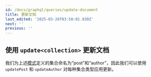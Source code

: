 ```yaml
---
id: /docs/graphql/queries/update-document
title: 更新文档
last_edited: '2025-03-26T03:58:01.830Z'
next: ''
previous: ''
---
```


## 使用 `update<collection>` 更新文档

我们为上述[模式](/docs/graphql/queries/#example-schema)定义的集合命名为“post”和“author”，因此我们可以使用 `updatePost` 和 `updateAuthor` 对每种集合类型应用更新。

<GraphQLCodeBlock
  query="mutation#{
  ##updateAuthor(relativePath:#&#x22;napolean.json&#x22;,#params:#{name:#&#x22;Napolean&#x22;,#avatar:#&#x22;https://path.to/my-avatar.jpg&#x22;})#{
  ####name
  ####avatar
  ##}
  }"
  response="{
  ##&#x22;data&#x22;:#{
  ####&#x22;updateAuthor&#x22;:#{
  ######&#x22;name&#x22;:#&#x22;Napolean&#x22;,
  ######&#x22;avatar&#x22;:#&#x22;https://path.to/my-avatar.jpg&#x22;
  ####}
  ##}
  }"
/>

<GraphQLCodeBlock
  query="mutation#{
  ##updatePost(relativePath:#&#x22;voteForPedro.json&#x22;,#params:#{title:#&#x22;Vote#For#Napolean#Instead&#x22;,#category:#&#x22;politics&#x22;,#author:#&#x22;content/authors/napolean.json&#x22;})#{
  ####title
  ####category
  ####author#{
  ######...#on#Author#{
  ########id
  ######}
  ####}
  ##}
  }"
  response="{
  ##&#x22;data&#x22;:#{
  ####&#x22;updatePost&#x22;:#{
  ######&#x22;title&#x22;:#&#x22;Vote#For#Napolean#Instead&#x22;,
  ######&#x22;category&#x22;:#&#x22;politics&#x22;,
  ######&#x22;author&#x22;:#{
  ########&#x22;id&#x22;:#&#x22;content/authors/napolean.json&#x22;
  ######}
  ####}
  ##}
  }"
/>